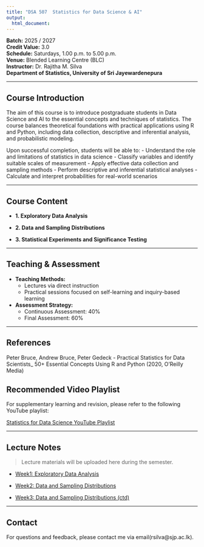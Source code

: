 ```yaml
---
title: "DSA 507  Statistics for Data Science & AI"
output: 
  html_document:
---
```

 
**Batch:** 2025 / 2027  
**Credit Value:** 3.0  
**Schedule:** Saturdays, 1.00 p.m. to 5.00 p.m.  
**Venue:** Blended Learning Centre (BLC)  
**Instructor:** Dr. Rajitha M. Silva  
**Department of Statistics, University of Sri Jayewardenepura**

---

##  Course Introduction

The aim of this course is to introduce postgraduate students in Data Science and AI to the essential concepts and techniques of statistics. The course balances theoretical foundations with practical applications using R and Python, including data collection, descriptive and inferential analysis, and probabilistic modeling.

Upon successful completion, students will be able to:
- Understand the role and limitations of statistics in data science
- Classify variables and identify suitable scales of measurement
- Apply effective data collection and sampling methods
- Perform descriptive and inferential statistical analyses
- Calculate and interpret probabilities for real-world scenarios

---

##  Course Content

- **1. Exploratory Data Analysis**  


- **2. Data and Sampling Distributions**  

- **3. Statistical Experiments and Significance Testing**  


---

##  Teaching & Assessment

- **Teaching Methods:**  
  - Lectures via direct instruction  
  - Practical sessions focused on self-learning and inquiry-based learning

- **Assessment Strategy:**  
  - Continuous Assessment: 40%   
  - Final Assessment: 60%  


---

##  References

Peter Bruce, Andrew Bruce, Peter Gedeck - Practical Statistics for Data Scientists_ 50+ Essential Concepts Using R and Python (2020, O'Reilly Media)

##  Recommended Video Playlist

For supplementary learning and revision, please refer to the following YouTube playlist:

 [Statistics for Data Science YouTube Playlist](https://youtube.com/playlist?list=PL-u09-6gP5ZNd6AhULnQHr6ZsF15qy4D0&feature=shared)


---

##  Lecture Notes

> Lecture materials will be uploaded here during the semester.

- [Week1: Exploratory Data Analysis](chapter1_notes.html)

- [Week2: Data and Sampling Distributions](chapter2.html)

- [Week3: Data and Sampling Distributions (ctd)](chapter2_rest.html)


---

## Contact

For questions and feedback, please contact me via email(rsilva@sjp.ac.lk).

